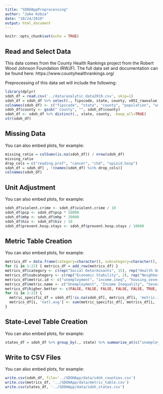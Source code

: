 ```yaml
---
title: "SDOHAppPreprocessing"
author: "Jake Kobza"
date: "10/24/2019"
output: html_document
---
```


```r
knitr::opts_chunk$set(echo = TRUE)
```

## Read and Select Data

This data comes from the County Health Rankings project from the Robert Wood Johnson Foundation (RWJF). The full data set and documentation can be found here: https://www.countyhealthrankings.org/

Preprocessing of this data set will include the following:


```r

library(dplyr)
sdoh_df = read.csv('../data/analytic_data2019.csv', skip=1)
sdoh_df = sdoh_df %>% select(., fipscode, state, county, v051_rawvalue, v023_rawvalue, v044_rawvalue, v136_rawvalue, v043_rawvalue, v136_other_data_2,  v116_rawvalue, v021_rawvalue, v069_rawvalue, v133_rawvalue, v139_rawvalue, v083_rawvalue, v140_rawvalue, v059_rawvalue, v004_rawvalue, v062_rawvalue, v155_rawvalue, v036_rawvalue, v042_rawvalue, v011_rawvalue, v005_rawvalue, v147_rawvalue, v060_rawvalue, v061_rawvalue, v099_rawvalue, v100_rawvalue, v150_rawvalue)
colnames(sdoh_df) <- c("fipscode", "state", "county", "population", "unemployment", "income.ineq", "housing.severe", "violent.crime", "overcrowding", "reading.prof", "high.school.grad", "college", "food.env.index", "food.insecurity", "healthy.foods", "social.assoc", "english.notprof", "pcp", "mhp", "flu.vaccine", "poor.physical.health", "poor.mental.health", "obesity", "prevent.hosp.stays", "life.expectancy", "diabetes", "hiv", "cancer", "chd", "opioid.hosp")
sdoh_df$county <- gsub(" County", "", sdoh_df$county)
sdoh_df <- sdoh_df %>% distinct(., state, county, .keep_all=TRUE)
str(sdoh_df)

```

## Missing Data

You can also embed plots, for example:

```r

missing_ratio = colSums(is.na(sdoh_df)) / nrow(sdoh_df)
missing_ratio
drop_cols = c("reading.prof", "cancer", "chd", "opioid.hosp")
sdoh_df = sdoh_df[ , !(names(sdoh_df) %in% drop_cols)]
colnames(sdoh_df)

```

## Unit Adjustment

You can also embed plots, for example:

```r

sdoh_df$violent.crime <- sdoh_df$violent.crime / 10
sdoh_df$pcp <- sdoh_df$pcp * 10000
sdoh_df$mhp <- sdoh_df$mhp * 10000
sdoh_df$hiv <- sdoh_df$hiv / 10
sdoh_df$prevent.hosp.stays <- sdoh_df$prevent.hosp.stays / 10000

```

## Metric Table Creation

You can also embed plots, for example:

```r

metrics_df = data.frame(category=character(), subcategory=character(), metric.id=character(), metric.name=character(), higher.better=logical(), natl.avg=numeric())
for (i in 1:22) { metrics_df = add_row(metrics_df) }
metrics_df$category <- c(rep("Social Determinants", 15), rep("Health Outcomes", 7))
metrics_df$subcategory <- c(rep("Economic Stability", 2), rep("Neighborhood / Environment", 3), rep("Education", 2), rep("Food", 3), rep("Community / Social", 2), rep("Healthcare System", 3), rep("General Health", 5), rep("Disease Specific", 2))
metrics_df$metric.id <- c("unemployment", "income.ineq", "housing.severe", "violent.crime", "overcrowding", "high.school.grad", "college", "food.env.index", "food.insecurity", "healthy.foods", "social.assoc", "english.notprof", "pcp", "mhp", "flu.vaccine", "poor.physical.health", "poor.mental.health", "obesity", "prevent.hosp.stays", "life.expectancy", "diabetes", "hiv")
metrics_df$metric.name <- c("Unemployment", "Income Inequality", "Severe Housing Problems (%)", "Violent Crimes per 10,000 People", "Overcrowding", "High School Graduation Rate", "College Rate", "Food Environment Index", "Food Insecurity", "Limited Access to Healthy Foods (%)", "Social Associations per 10,000 People", "% of People Not Proficient in English", "Primary Care Providers per 10,000 People", "Mental Health Providers per 10,000 People", "Flu Vaccines (%)", "Poor Physical Health Days per Month", "Poor Mental Health Days per Month", "Obesity Rate (%)", "Preventable Hospital Stays per 10,000 People", "Life Expectancy", "Diabetes Prevalence (%)", "HIV Prevalence (per 10,000)")
metrics_df$higher.better <- c(FALSE, FALSE, FALSE, FALSE, FALSE, TRUE, TRUE, TRUE, FALSE, FALSE, TRUE, FALSE, TRUE, TRUE, TRUE, FALSE, FALSE, FALSE, FALSE, TRUE, FALSE, FALSE)
for (i in 1:22) {
  metric_specific_df = sdoh_df[!is.na(sdoh_df[, metrics_df[i, 'metric.id']]), ]
  metrics_df[i, 'natl.avg'] <- sum(metric_specific_df[, metrics_df[i, 'metric.id']] * metric_specific_df[ , 'population']) / sum(metric_specific_df[ , 'population'])
}

```

## State-Level Table Creation

You can also embed plots, for example:

```r

states_df = sdoh_df %>% group_by(., state) %>% summarise_at(c("unemployment", "income.ineq", "housing.severe", "violent.crime", "overcrowding", "high.school.grad", "college", "food.env.index", "food.insecurity", "healthy.foods", "social.assoc", "english.notprof", "pcp", "mhp", "flu.vaccine", "poor.physical.health", "poor.mental.health", "obesity", "prevent.hosp.stays", "life.expectancy", "diabetes", "hiv"), list(~ weighted.mean(., w=population, na.rm=TRUE)))

```

## Write to CSV Files

You can also embed plots, for example:

```r

write.csv(sdoh_df, file='../SDOHApp/data/sdoh_counties.csv')
write.csv(metrics_df, '../SDOHApp/data/metric_table.csv')
write.csv(states_df, '../SDOHApp/data/sdoh_states.csv')

```
